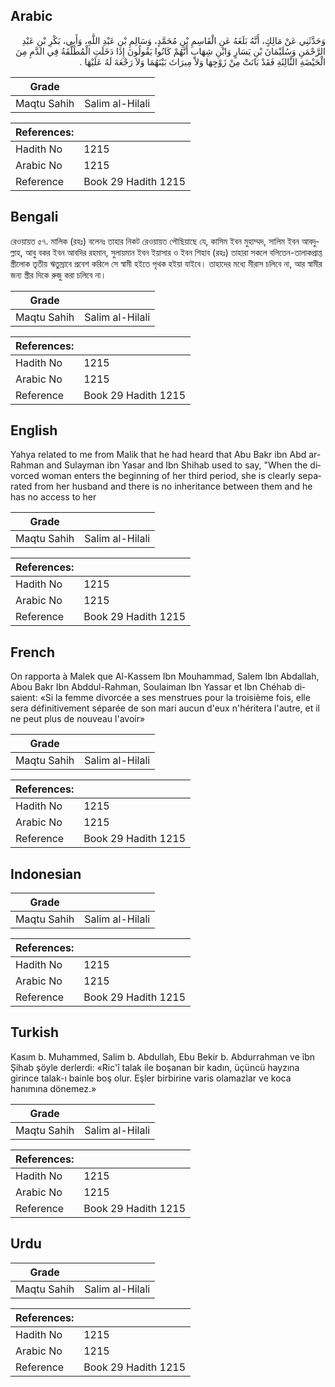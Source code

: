 ## Arabic


<div dir="rtl" lang="ar" style={{fontSize:'larger',backgroundColor:'#f8f9fa',padding:20}}>
وَحَدَّثَنِي عَنْ مَالِكٍ، أَنَّهُ بَلَغَهُ عَنِ الْقَاسِمِ بْنِ مُحَمَّدٍ، وَسَالِمِ بْنِ عَبْدِ اللَّهِ، وَأَبِي، بَكْرِ بْنِ عَبْدِ الرَّحْمَنِ وَسُلَيْمَانَ بْنِ يَسَارٍ وَابْنِ شِهَابٍ أَنَّهُمْ كَانُوا يَقُولُونَ إِذَا دَخَلَتِ الْمُطَلَّقَةُ فِي الدَّمِ مِنَ الْحَيْضَةِ الثَّالِثَةِ فَقَدْ بَانَتْ مِنْ زَوْجِهَا وَلاَ مِيرَاثَ بَيْنَهُمَا وَلاَ رَجْعَةَ لَهُ عَلَيْهَا ‏.‏
</div>
<div style={{backgroundColor:'#f8f9fa',padding:20, marginBottom: 10}}><table> <thead> <tr> <th>Grade</th> <th></th> </tr> </thead> <tbody> <tr><td>Maqtu Sahih</td><td>Salim al-Hilali</td></tr></tbody></table><table> <thead> <tr> <th>References:</th> <th></th> </tr> </thead> <tbody><tr><td>Hadith No</td><td>1215</td></tr><tr><td>Arabic No</td><td>1215</td></tr><tr><td>Reference</td><td>Book 29 Hadith 1215</td></tr></tbody></table></div>

## Bengali


<div dir="ltr" lang="bn" style={{fontSize:'larger',backgroundColor:'#f8f9fa',padding:20}}>
রেওয়ায়ত ৫৭. মালিক (রহঃ) বলেনঃ তাহার নিকট রেওয়ায়ত পৌছিয়াছে যে, কাসিম ইবন মুহাম্মদ, সালিম ইবন আবদুল্লাহ, আবু বকর ইবন আবদির রহমান, সুলায়মান ইবন ইয়াসার ও ইবন শিহাব (রহঃ) তাহারা সকলে বলিতেন-তালাকপ্রাপ্ত স্ত্রীলোক তৃতীয় ঋতুস্রাবে প্রবেশ করিলে সে স্বামী হইতে পৃথক হইয়া যাইবে। তাহাদের মধ্যে মীরাস চলিবে না, আর স্বামীর জন্য স্ত্রীর দিকে রুজু করা চলিবে না।
</div>
<div style={{backgroundColor:'#f8f9fa',padding:20, marginBottom: 10}}><table> <thead> <tr> <th>Grade</th> <th></th> </tr> </thead> <tbody> <tr><td>Maqtu Sahih</td><td>Salim al-Hilali</td></tr></tbody></table><table> <thead> <tr> <th>References:</th> <th></th> </tr> </thead> <tbody><tr><td>Hadith No</td><td>1215</td></tr><tr><td>Arabic No</td><td>1215</td></tr><tr><td>Reference</td><td>Book 29 Hadith 1215</td></tr></tbody></table></div>

## English


<div dir="ltr" lang="en" style={{fontSize:'larger',backgroundColor:'#f8f9fa',padding:20}}>
Yahya related to me from Malik that he had heard that Abu Bakr ibn Abd ar-Rahman and Sulayman ibn Yasar and Ibn Shihab used to say, "When the divorced woman enters the beginning of her third period, she is clearly separated from her husband and there is no inheritance between them and he has no access to her
</div>
<div style={{backgroundColor:'#f8f9fa',padding:20, marginBottom: 10}}><table> <thead> <tr> <th>Grade</th> <th></th> </tr> </thead> <tbody> <tr><td>Maqtu Sahih</td><td>Salim al-Hilali</td></tr></tbody></table><table> <thead> <tr> <th>References:</th> <th></th> </tr> </thead> <tbody><tr><td>Hadith No</td><td>1215</td></tr><tr><td>Arabic No</td><td>1215</td></tr><tr><td>Reference</td><td>Book 29 Hadith 1215</td></tr></tbody></table></div>

## French


<div dir="ltr" lang="fr" style={{fontSize:'larger',backgroundColor:'#f8f9fa',padding:20}}>
On rapporta à Malek que Al-Kassem Ibn Mouhammad, Salem Ibn Abdallah, Abou Bakr Ibn Abddul-Rahman, Soulaiman Ibn Yassar et Ibn Chéhab disaient: «Si la femme divorcée a ses menstrues pour la troisième fois, elle sera définitivement séparée de son mari aucun d'eux n'héritera l'autre, et il ne peut plus de nouveau l'avoir»
</div>
<div style={{backgroundColor:'#f8f9fa',padding:20, marginBottom: 10}}><table> <thead> <tr> <th>Grade</th> <th></th> </tr> </thead> <tbody> <tr><td>Maqtu Sahih</td><td>Salim al-Hilali</td></tr></tbody></table><table> <thead> <tr> <th>References:</th> <th></th> </tr> </thead> <tbody><tr><td>Hadith No</td><td>1215</td></tr><tr><td>Arabic No</td><td>1215</td></tr><tr><td>Reference</td><td>Book 29 Hadith 1215</td></tr></tbody></table></div>

## Indonesian


<div dir="ltr" lang="id" style={{fontSize:'larger',backgroundColor:'#f8f9fa',padding:20}}>

</div>
<div style={{backgroundColor:'#f8f9fa',padding:20, marginBottom: 10}}><table> <thead> <tr> <th>Grade</th> <th></th> </tr> </thead> <tbody> <tr><td>Maqtu Sahih</td><td>Salim al-Hilali</td></tr></tbody></table><table> <thead> <tr> <th>References:</th> <th></th> </tr> </thead> <tbody><tr><td>Hadith No</td><td>1215</td></tr><tr><td>Arabic No</td><td>1215</td></tr><tr><td>Reference</td><td>Book 29 Hadith 1215</td></tr></tbody></table></div>

## Turkish


<div dir="ltr" lang="tr" style={{fontSize:'larger',backgroundColor:'#f8f9fa',padding:20}}>
Kasım b. Muhammed, Salim b. Abdullah, Ebu Bekir b. Abdurrahman ve îbn Şihab şöyle derlerdi: «Ric'î talak ile boşanan bir kadın, üçüncü hayzına girince talak-ı bainle boş olur. Eşler birbirine varis olamazlar ve koca hanımına dönemez.»
</div>
<div style={{backgroundColor:'#f8f9fa',padding:20, marginBottom: 10}}><table> <thead> <tr> <th>Grade</th> <th></th> </tr> </thead> <tbody> <tr><td>Maqtu Sahih</td><td>Salim al-Hilali</td></tr></tbody></table><table> <thead> <tr> <th>References:</th> <th></th> </tr> </thead> <tbody><tr><td>Hadith No</td><td>1215</td></tr><tr><td>Arabic No</td><td>1215</td></tr><tr><td>Reference</td><td>Book 29 Hadith 1215</td></tr></tbody></table></div>

## Urdu


<div dir="rtl" lang="ur" style={{fontSize:'larger',backgroundColor:'#f8f9fa',padding:20}}>

</div>
<div style={{backgroundColor:'#f8f9fa',padding:20, marginBottom: 10}}><table> <thead> <tr> <th>Grade</th> <th></th> </tr> </thead> <tbody> <tr><td>Maqtu Sahih</td><td>Salim al-Hilali</td></tr></tbody></table><table> <thead> <tr> <th>References:</th> <th></th> </tr> </thead> <tbody><tr><td>Hadith No</td><td>1215</td></tr><tr><td>Arabic No</td><td>1215</td></tr><tr><td>Reference</td><td>Book 29 Hadith 1215</td></tr></tbody></table></div>